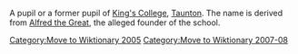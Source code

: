 [[Category:Move to Wiktionary 2005]]
[[Category:Move to Wiktionary 2007-08]]
A pupil or a former pupil of [[King's College]], [[Taunton]]. The name is derived from [[Alfred the Great]], the alleged founder of the school.